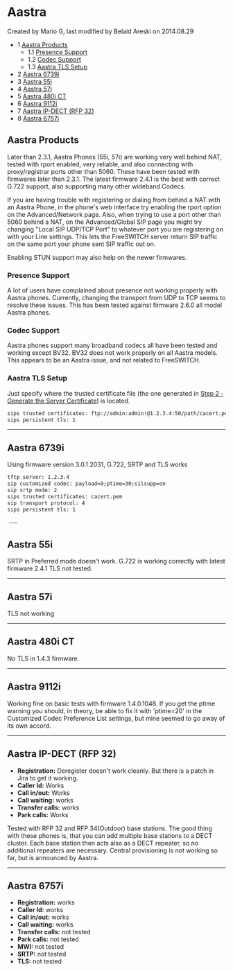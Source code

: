 
# Aastra 

 Created by  Mario G, last modified by  Belaid Areski on 2014.08.29

* 1 [Aastra Products](#aastra-products)  
   * 1.1 [Presence Support](#presence-support)  
   * 1.2 [Codec Support](#codec-support)  
   * 1.3 [Aastra TLS Setup](#aastra-tls-setup)
* 2 [Aastra 6739i](#aastra-6739i)
* 3 [Aastra 55i](#aastra-55i)
* 4 [Aastra 57i](#aastra-55i)
* 5 [Aastra 480i CT](#aastra-480i-ct)
* 6 [Aastra 9112i](#aastra-6739i)
* 7 [Aastra IP-DECT (RFP 32)](#aastra-ip-dect-rfp-32)
* 8 [Aastra 6757i](#aastra-6739i)

## Aastra Products

Later than 2.3.1, Aastra Phones (55i, 57i) are working very well behind NAT, tested with rport enabled, very reliable, and also connecting with proxy/registrar ports other than 5060\. These have been tested with firmwares later than 2.3.1\. The latest firmware 2.4.1 is the best with correct G.722 support, also supporting many other wideband Codecs.

If you are having trouble with registering or dialing from behind a NAT with an Aastra Phone, in the phone's web interface try enabling the rport option on the Advanced/Network page. Also, when trying to use a port other than 5060 behind a NAT, on the Advanced/Global SIP page you might try changing "Local SIP UDP/TCP Port" to whatever port you are registering on with your Line settings. This lets the FreeSWITCH server return SIP traffic on the same port your phone sent SIP traffic out on.

Enabling STUN support may also help on the newer firmwares.

### Presence Support

A lot of users have complained about presence not working properly with Aastra phones. Currently, changing the transport from UDP to TCP seems to resolve these issues. This has been tested against firmware 2.6.0 all model Aastra phones.

### Codec Support

Aastra phones support many broadband codecs all have been tested and working except BV32\. BV32 does not work properly on all Aastra models. This appears to be an Aastra issue, and not related to FreeSWITCH.

### Aastra TLS Setup

Just specify where the trusted certificate file (the one generated in [Step 2 - Generate the Server Certificate](/confluence/pages/createpage.action?spaceKey=FREESWITCH&title=Generate_the_Server_Certificate&linkCreation=true&fromPageId=1966907)) is located.

```xml
sips trusted certificates: ftp://admin:admin!@1.2.3.4:50/path/cacert.pem
sips persistent tls: 1
```

---

## Aastra 6739i

Using firmware version 3.0.1.2031, G.722, SRTP and TLS works

```xml
tftp server: 1.2.3.4
sip customized codec: payload=9;ptime=30;silsupp=on
sip srtp mode: 2
sips trusted certificates: cacert.pem
sip transport protocol: 4
sips persistent tls: 1


```

 ---

## Aastra 55i

SRTP in Preferred mode doesn't work. G.722 is working correctly with latest firmware 2.4.1 TLS not tested.

---

## Aastra 57i

TLS not working

---

## Aastra 480i CT

No TLS in 1.4.3 firmware.

---

## Aastra 9112i

Working fine on basic tests with firmware 1.4.0.1048\. If you get the ptime warning you should, in theory, be able to fix it with 'ptime=20' in the Customized Codec Preference List settings, but mine seemed to go away of its own accord.

---

## Aastra IP-DECT (RFP 32)

* **Registration:** Deregister doesn't work cleanly. But there is a patch in Jira to get it working.
* **Caller Id:** Works
* **Call in/out:** Works
* **Call waiting:** works
* **Transfer calls:** works
* **Park calls:** Works

Tested with RFP 32 and RFP 34(Outdoor) base stations. The good thing with these phones is, that you can add multiple base stations to a DECT cluster. Each base station then acts also as a DECT repeater, so no additional repeaters are necessary. Central provisioning is not working so far, but is announced by Aastra.

---

## Aastra 6757i

* **Registration:** works
* **Caller Id:** works
* **Call in/out:** works
* **Call waiting:** works
* **Transfer calls:** not tested
* **Park calls:** not tested
* **MWI:** not tested
* **SRTP:** not tested
* **TLS:** not tested


